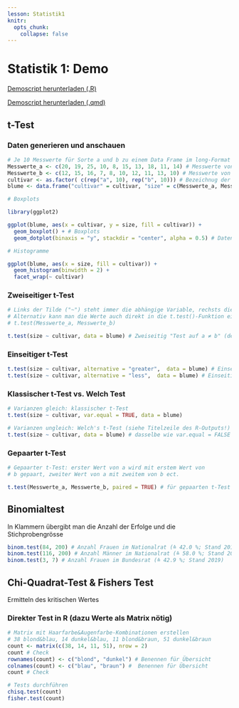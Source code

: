 ```yaml
---
lesson: Statistik1
knitr:
  opts_chunk: 
    collapse: false 
---
```



# Statistik 1: Demo

[Demoscript herunterladen (.R)](../purl/Statistik1_Demo.R){.dld}

[Demoscript herunterladen (.qmd)](../purl/Statistik1_Demo.qmd){.dld}


## t-Test

### Daten generieren und anschauen

```r
# Je 10 Messwerte für Sorte a und b zu einem Data Frame im long-Format verbinden 
Messwerte_a <- c(20, 19, 25, 10, 8, 15, 13, 18, 11, 14) # Messwerte von Cultivar a
Messwerte_b <- c(12, 15, 16, 7, 8, 10, 12, 11, 13, 10) # Messwerte von Cultivar b
cultivar <- as.factor( c(rep("a", 10), rep("b", 10))) # Bezeichnug der Cultivare in der Tabelle
blume <- data.frame("cultivar" = cultivar, "size" = c(Messwerte_a, Messwerte_b)) # Data frame erstellen 
```

```r
# Boxplots

library(ggplot2)

ggplot(blume, aes(x = cultivar, y = size, fill = cultivar)) +
  geom_boxplot() + # Boxplots
  geom_dotplot(binaxis = "y", stackdir = "center", alpha = 0.5) # Datenpunkte darstellen
```

```r
# Histogramme

ggplot(blume, aes(x = size, fill = cultivar)) +
  geom_histogram(binwidth = 2) +
  facet_wrap(~ cultivar)
```

### Zweiseitiger t-Test

```r
# Links der Tilde ("~") steht immer die abhängige Variable, rechsts die erklärende(n) Variable(n)
# Alternativ kann man die Werte auch direkt in die t.test()-Funktion eigeben:
# t.test(Messwerte_a, Messwerte_b)

t.test(size ~ cultivar, data = blume) # Zweiseitig "Test auf a ≠ b" (default)
```

### Einseitiger t-Test

```r
t.test(size ~ cultivar, alternative = "greater",  data = blume) # Einseitig "Test auf a > b"
t.test(size ~ cultivar, alternative = "less",  data = blume) # Einseitig "Test auf a < b"
```

### Klassischer t-Test vs. Welch Test

```r
# Varianzen gleich: klassischer t-Test
t.test(size ~ cultivar, var.equal = TRUE, data = blume)

# Varianzen ungleich: Welch's t-Test (siehe Titelzeile des R-Outputs!)
t.test(size ~ cultivar, data = blume) # dasselbe wie var.equal = FALSE
```

### Gepaarter t-Test

```r
# Gepaarter t-Test: erster Wert von a wird mit erstem Wert von
# b gepaart, zweiter Wert von a mit zweitem von b ect.

t.test(Messwerte_a, Messwerte_b, paired = TRUE) # für gepaarten t-Test funktioniert Notation "size ~ cultivar" nicht
```

## Binomialtest

In Klammern übergibt man die Anzahl der Erfolge und die Stichprobengrösse

```r
binom.test(84, 200) # Anzahl Frauen im Nationalrat (≙ 42.0 %; Stand 2019)
binom.test(116, 200) # Anzahl Männer im Nationalrat (≙ 58.0 %; Stand 2019)
binom.test(3, 7) # Anzahl Frauen im Bundesrat (≙ 42.9 %; Stand 2019)
```

## Chi-Quadrat-Test & Fishers Test

Ermitteln des kritischen Wertes

### Direkter Test in R (dazu Werte als Matrix nötig)

```r
# Matrix mit Haarfarbe&Augenfarbe-Kombinationen erstellen
# 38 blond&blau, 14 dunkel&blau, 11 blond&braun, 51 dunkel&braun
count <- matrix(c(38, 14, 11, 51), nrow = 2)
count # Check
rownames(count) <- c("blond", "dunkel") # Benennen für Übersicht
colnames(count) <- c("blau", "braun") #  Benennen für Übersicht
count # Check

# Tests durchführen
chisq.test(count)
fisher.test(count)
```
